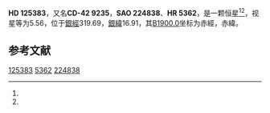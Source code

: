 {{Starbox begin
| name = HD 125383
}}
{{Starbox observe
| epoch = [[J2000.0|J2000.0]]
| constell = {{星座名待查}}<ref name=SIMBAD>{{cite web
 | url=http://simbad.u-strasbg.fr/simbad/sim-id?Ident=HR+5362
 | title=Pulsating variable Star
 | publisher=Centre de Données astronomiques de Strasbourg
 | work=SIMBAD
 | accessdate=2012-07-13
 | archive-date=2016-03-17
 | archive-url=https://web.archive.org/web/20160317203922/http://simbad.u-strasbg.fr/simbad/sim-id?Ident=HR+5362
 | dead-url=no
 }}</ref><ref name=DATA>{{cite web
 | url=http://vizier.u-strasbg.fr/viz-bin/VizieR-5?-out.add=.&-source=5050&-corr=PK=HR&-out.max=9999&HR=5362
 | title=VizieR Detailed Page
 | accessdate=2012-07-13
 | archive-date=2016-03-05
 | archive-url=https://web.archive.org/web/20160305220758/http://vizier.u-strasbg.fr/viz-bin/VizieR-5?-out.add=.&-source=5050&-corr=PK=HR&-out.max=9999&HR=5362
 | dead-url=no
 }}</ref>
| 星官 = 
| ra = {{RA|14|20|9.7}}<ref name=SIMBAD /><ref name=DATA />
| dec = {{DEC|-43|3|32}}<ref name=SIMBAD /><ref name=DATA />
| appmag_v = 5.56<ref name=SIMBAD /><ref name=DATA />
}}
{{Starbox character
| class = G8III<ref name=SIMBAD /><ref name=DATA />
| b-v = 0.92<ref name=SIMBAD /><ref name=DATA />
| u-b = 0.6<ref name=SIMBAD /><ref name=DATA />
| r-i = <ref name=SIMBAD /><ref name=DATA />
| variable = 
}}
{{Starbox astrometry
| radial_v = 0.6
| prop_mo_ra = -19
| parallax = 
| p_error = 
}}
{{Starbox catalog
| names =CD-42 9235，[[SAO星表|SAO]] 224838，[[HD星表|HD]] 125383，[[HR星表|HR]] 5362}}
{{Starbox reference |Simbad=HR+5362}}
{{Starbox end}}

'''HD 125383'''，又名'''CD-42 9235'''，'''SAO 224838'''、'''HR 5362'''，是一颗恒星<ref name=SIMBAD /><ref name=DATA />，视星等为5.56，位于[[銀道座標系|銀經]]319.69，[[銀道座標系|銀緯]]16.91，其[[B1900.0|B1900.0]]坐标为赤經{{RA|14|13|52.7}}，赤緯{{DEC|-42|16.91|56}}。

== 参考文献 ==
{{reflist}}

{{star-stub}}

[[Category:HD和HDE天體|125383]]
[[Category:HR天體|5362]]
[[Category:SAO天體|224838]]